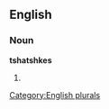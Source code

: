 ==English==

===Noun===
'''tshatshkes'''

# {{plural of|[[tshatshke]]}}

[[Category:English plurals]]